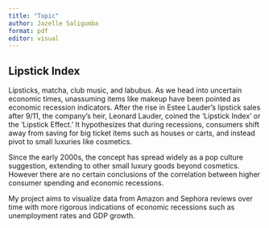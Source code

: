 ```yaml
---
title: "Topic"
author: Jazelle Saligumba
format: pdf
editor: visual
---
```


## Lipstick Index 

Lipsticks, matcha, club music, and labubus. As we head into uncertain economic times, unassuming items like makeup have been pointed as economic recession indicators. After the rise in Estee Lauder's lipstick sales after 9/11, the company's heir, Leonard Lauder, coined the 'Lipstick Index' or the 'Lipstick Effect.' It hypothesizes that during recessions, consumers shift away from saving for big ticket items such as houses or carts, and instead pivot to small luxuries like cosmetics.

Since the early 2000s, the concept has spread widely as a pop culture suggestion, extending to other small luxury goods beyond cosmetics. However there are no certain conclusions of the correlation between higher consumer spending and economic recessions. 

My project aims to visualize data from Amazon and Sephora reviews over time with more rigorous indications of economic recessions such as unemployment rates and GDP growth. 
